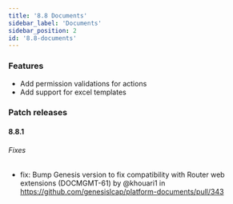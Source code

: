 ```yaml
---
title: '8.8 Documents'
sidebar_label: 'Documents'
sidebar_position: 2
id: '8.8-documents'
---
```


### Features

* Add permission validations for actions 
* Add support for excel templates 


### Patch releases

#### 8.8.1

###### Fixes

- fix: Bump Genesis version to fix compatibility with Router web extensions (DOCMGMT-61) by @khouari1 in https://github.com/genesislcap/platform-documents/pull/343